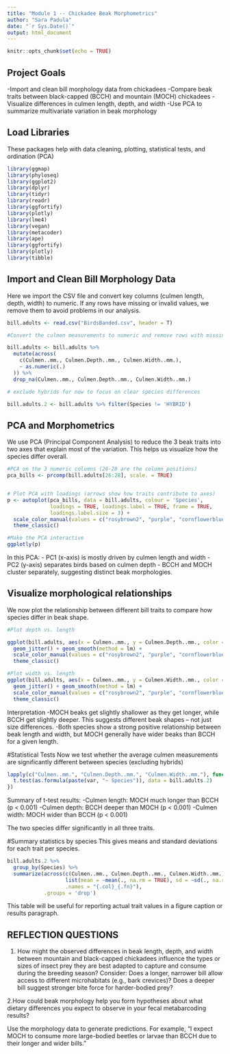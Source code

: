 ```yaml
---
title: "Module 1 -- Chickadee Beak Morphometrics"
author: "Sara Padula"
date: "`r Sys.Date()`"
output: html_document
---
```


```r
knitr::opts_chunk$set(echo = TRUE)
```

## Project Goals
-Import and clean bill morphology data from chickadees
-Compare beak traits between black-capped (BCCH) and mountain (MOCH) chickadees
-Visualize differences in culmen length, depth, and width
-Use PCA to summarize multivariate variation in beak morphology

## Load Libraries
These packages help with data cleaning, plotting, statistical tests, and ordination (PCA)
```r
library(ggmap)
library(phyloseq)
library(ggplot2)
library(dplyr)
library(tidyr)
library(readr)
library(ggfortify)
library(plotly)
library(lme4)
library(vegan)
library(metacoder)
library(ape)
library(ggfortify)
library(plotly)
library(tibble)
```

## Import and Clean Bill Morphology Data
Here we import the CSV file and convert key columns (culmen length, depth, width) to numeric. If any rows have missing or invalid values, we remove them to avoid problems in our analysis.
```r
bill.adults <- read.csv("BirdsBanded.csv", header = T)

#Convert the culmen measurements to numeric and remove rows with missing values

bill.adults <- bill.adults %>%
  mutate(across(
    c(Culmen..mm., Culmen.Depth..mm., Culmen.Width..mm.),
    ~ as.numeric(.)
  )) %>%
  drop_na(Culmen..mm., Culmen.Depth..mm., Culmen.Width..mm.)

# exclude hybrids for now to focus on clear species differences

bill.adults.2 <- bill.adults %>% filter(Species != 'HYBRID')
```

## PCA and Morphometrics
We use PCA (Principal Component Analysis) to reduce the 3 beak traits into two axes that explain most of the variation. This helps us visualize how the species differ overall.
```r

#PCA on the 3 numeric columns (26-28 are the column positions)
pca_bills <- prcomp(bill.adults[26:28], scale. = TRUE)


# Plot PCA with loadings (arrows show how traits contribute to axes)
p <- autoplot(pca_bills, data = bill.adults, colour = 'Species', 
              loadings = TRUE, loadings.label = TRUE, frame = TRUE, 
              loadings.label.size = 3) +
  scale_color_manual(values = c("rosybrown2", "purple", "cornflowerblue")) +
  theme_classic()

#Make the PCA interactive
ggplotly(p)
```
In this PCA:
- PC1 (x-axis) is mostly driven by culmen length and width
- PC2 (y-axis) separates birds based on culmen depth
- BCCH and MOCH cluster separately, suggesting distinct beak morphologies. 

## Visualize morphological relationships
We now plot the relationship between different bill traits to compare how species differ in beak shape.

```r

#Plot depth vs. length

ggplot(bill.adults, aes(x = Culmen..mm., y = Culmen.Depth..mm., color = Species)) +
  geom_jitter() + geom_smooth(method = lm) +
  scale_color_manual(values = c("rosybrown2", "purple", "cornflowerblue")) +
  theme_classic()

#Plot width vs. length
ggplot(bill.adults, aes(x = Culmen..mm., y = Culmen.Width..mm., color = Species)) +
  geom_jitter() + geom_smooth(method = lm) +
  scale_color_manual(values = c("rosybrown2", "purple", "cornflowerblue")) +
  theme_classic()

```
Interpretation
-MOCH beaks get slightly shallower as they get longer, while BCCH get slightly deeper. This suggests different beak shapes -- not just size differences.
-Both species show a strong positive relationship between beak length and width, but MOCH generally have wider beaks than BCCH for a given length.

#Statistical Tests
Now we test whether the average culmen measurements are significantly different between species (excluding hybrids)
```r

lapply(c("Culmen..mm.", "Culmen.Depth..mm.", "Culmen.Width..mm."), function(var) {
  t.test(as.formula(paste(var, "~ Species")), data = bill.adults.2)
})

```
Summary of t-test results:
-Culmen length: MOCH much longer than BCCH (p < 0.001)
-Culmen depth: BCCH deeper than MOCH (p < 0.001)
-Culmen width: MOCH wider than BCCH (p < 0.001)

The two species differ significantly in all three traits.

#Summary statistics by species
This gives means and standard deviations for each trait per species.

```r
bill.adults.2 %>%
  group_by(Species) %>%
  summarize(across(c(Culmen..mm., Culmen.Depth..mm., Culmen.Width..mm.),
                   list(mean = ~mean(., na.rm = TRUE), sd = ~sd(., na.rm = TRUE)),
                   .names = "{.col}_{.fn}"),
            .groups = 'drop')
```

This table will be useful for reporting actual trait values in a figure caption or results paragraph.


## REFLECTION QUESTIONS
1. How might the observed differences in beak length, depth, and width between mountain and black-capped chickadees influence the types or sizes of insect prey they are best adapted to capture and consume during the breeding season?
Consider: Does a longer, narrower bill allow access to different microhabitats (e.g., bark crevices)? Does a deeper bill suggest stronger bite force for harder-bodied prey?


2.How could beak morphology help you form hypotheses about what dietary differences you expect to observe in your fecal metabarcoding results?

Use the morphology data to generate predictions. For example, "I expect MOCH to consume more large-bodied beetles or larvae than BCCH due to their longer and wider bills."


